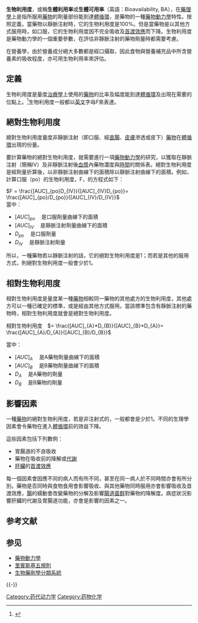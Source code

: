 '''生物利用度'''，或稱'''生體利用率'''或'''生體可用率'''（英語：Bioavailability, BA），在[[藥理學|藥理學]]上是指所服用[[藥物|藥物]]的劑量部份能到達[[體循環|體循環]]，是藥物的一種[[藥物動力學|藥物動力學]]特性。按照定義，當藥物以靜脈注射時，它的生物利用度是100%。但是當藥物是以其他方式服用時，如口服，它的生物利用度因不完全吸收及[[首渡效應|首渡效應]]而下降。生物利用度是藥物動力學的一個重要參數，在評估非靜脈注射的藥物劑量時都需要考慮。

在營養學，由於營養成分絕大多數都是經口攝取，因此食物與營養補充品中所含營養素的吸收程度，亦可用生物利用率來評估。

== 定義 ==
生物利用度是量度[[治療學|治療學]]上使用的[[藥物|藥物]]的比率及幅度能到達[[體循環|體循環]]及出現在需要的位點上。<ref>{{Cite book | author = Shargel, L.; Yu, A.B. | year = 1999 | title = Applied biopharmaceutics & pharmacokinetics | edition = 4th ed. | location = New York | publisher = McGraw-Hill | id = ISBN 978-0-8385-0278-5}}</ref>生物利用度一般都以[[英文|英文]]字母''F''來表達。

== 絕對生物利用度 ==
絕對生物利用度量度非靜脈注射（即口服、經[[直腸|直腸]]、[[皮膚|皮膚]]滲透或皮下）[[藥物|藥物]]在[[體循環|體循環]]出現的份量。

要計算藥物的絕對生物利用度，就需要進行一項[[藥物動力學|藥物動力學]]的研究，以獲取在靜脈注射（簡稱IV）及非靜脈注射後[[血漿|血漿]]內藥物濃度與[[時間|時間]]的關係表。絕對生物利用度是經劑量折算後，以非靜脈注射曲線下的面積除以靜脈注射曲線下的面積。例如，計算口服（po）的生物利用度，F，的方程式如下：

<math>F = \frac{[AUC]_{po}D_{IV}}{[AUC]_{IV}D_{po}}= \frac{[AUC]_{po}/D_{po}}{[AUC]_{IV}/D_{IV}}</math><br />
當中：
*<math>[AUC]_{po} \,\!</math>　是口服劑量曲線下的面積
*<math>[AUC]_{IV} \,\!</math>　是靜脈注射劑量曲線下的面積
*<math>D_{po} \,\!</math>　是口服劑量
*<math>D_{IV} \,\!</math>　是靜脈注射劑量

所以，一種藥物若以靜脈注射的話，它的絕對生物利用度是1；而若是其他的服用方式，則絕對生物利用度一般會少於1。

== 相對生物利用度 ==
相對生物利用度是量度某一種[[藥物|藥物]]相較同一藥物的其他處方的生物利用度，其他處方可以一種已確定的標準，或是經由其他方式服用。當該標準包含有靜脈注射的藥物時，相對生物利用度就會是絕對生物利用度。

相對生物利用度　<math> = \frac{[AUC]_{A}*D_{B}}{[AUC]_{B}*D_{A}}= \frac{[AUC]_{A}/D_{A}}{[AUC]_{B}/D_{B}}</math>

當中：
*<math>[AUC]_{A} \,\!</math>　是A藥物劑量曲線下的面積
*<math>[AUC]_{B} \,\!</math>　是B藥物劑量曲線下的面積
*<math>D_{A} \,\!</math>　是A藥物的劑量
*<math>D_{B} \,\!</math>　是B藥物的劑量

== 影響因素 ==
一種[[藥物|藥物]]的絕對生物利用度，若是非注射式的，一般都會是少於1。不同的生理學因素會令藥物在進入[[體循環|體循環]]前的效益下降。

這些因素包括下列數例：
*胃腸道的不良吸收
*藥物在吸收前的降解或[[代謝|代謝]]
*[[肝臟|肝臟]]的[[首渡效應|首渡效應]]

每一個因素會因應不同的病人而有所不同，甚至在同一病人於不同時間亦會有所分別。藥物是否同時與食物食用會影響吸收、與其他藥物同時服用亦會影響吸收及首渡效應，[[腸|腸]]的蠕動會改變藥物的分解及影響[[腸道菌群|腸道菌群]]對藥物的降解度。病症狀況影響肝臟的代謝及胃腸道功能，亦會是影響的因素之一。

== 参考文献 ==
{{Reflist}}

== 参见 ==
* [[藥物動力學|藥物動力學]]
* [[里賓斯基五規則|里賓斯基五規則]]
* [[生物藥劑學分類系統|生物藥劑學分類系統]]

{{-}}
{{药物化学}}
{{药理学}}

[[Category:药代动力学|Category:药代动力学]]
[[Category:药物化学|Category:药物化学]]